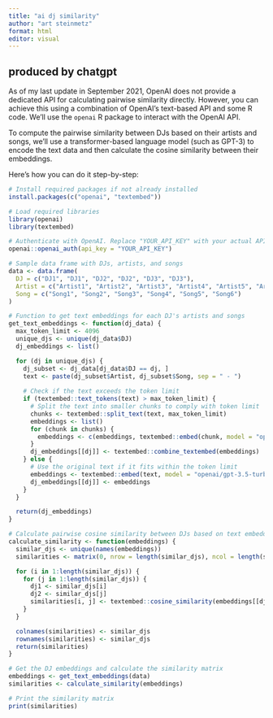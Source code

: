 ```yaml
---
title: "ai dj similarity"
author: "art steinmetz"
format: html
editor: visual
---
```

## produced by chatgpt

As of my last update in September 2021, OpenAI does not provide a dedicated API for calculating pairwise similarity directly. However, you can achieve this using a combination of OpenAI's text-based API and some R code. We'll use the `openai` R package to interact with the OpenAI API.

To compute the pairwise similarity between DJs based on their artists and songs, we'll use a transformer-based language model (such as GPT-3) to encode the text data and then calculate the cosine similarity between their embeddings.

Here's how you can do it step-by-step:
```r
# Install required packages if not already installed
install.packages(c("openai", "textembed"))

# Load required libraries
library(openai)
library(textembed)

# Authenticate with OpenAI. Replace "YOUR_API_KEY" with your actual API key.
openai::openai_auth(api_key = "YOUR_API_KEY")

# Sample data frame with DJs, artists, and songs
data <- data.frame(
  DJ = c("DJ1", "DJ1", "DJ2", "DJ2", "DJ3", "DJ3"),
  Artist = c("Artist1", "Artist2", "Artist3", "Artist4", "Artist5", "Artist6"),
  Song = c("Song1", "Song2", "Song3", "Song4", "Song5", "Song6")
)

# Function to get text embeddings for each DJ's artists and songs
get_text_embeddings <- function(dj_data) {
  max_token_limit <- 4096
  unique_djs <- unique(dj_data$DJ)
  dj_embeddings <- list()

  for (dj in unique_djs) {
    dj_subset <- dj_data[dj_data$DJ == dj, ]
    text <- paste(dj_subset$Artist, dj_subset$Song, sep = " - ")
    
    # Check if the text exceeds the token limit
    if (textembed::text_tokens(text) > max_token_limit) {
      # Split the text into smaller chunks to comply with token limit
      chunks <- textembed::split_text(text, max_token_limit)
      embeddings <- list()
      for (chunk in chunks) {
        embeddings <- c(embeddings, textembed::embed(chunk, model = "openai/gpt-3.5-turbo"))
      }
      dj_embeddings[[dj]] <- textembed::combine_textembed(embeddings)
    } else {
      # Use the original text if it fits within the token limit
      embeddings <- textembed::embed(text, model = "openai/gpt-3.5-turbo")
      dj_embeddings[[dj]] <- embeddings
    }
  }

  return(dj_embeddings)
}

# Calculate pairwise cosine similarity between DJs based on text embeddings
calculate_similarity <- function(embeddings) {
  similar_djs <- unique(names(embeddings))
  similarities <- matrix(0, nrow = length(similar_djs), ncol = length(similar_djs))

  for (i in 1:length(similar_djs)) {
    for (j in 1:length(similar_djs)) {
      dj1 <- similar_djs[i]
      dj2 <- similar_djs[j]
      similarities[i, j] <- textembed::cosine_similarity(embeddings[[dj1]], embeddings[[dj2]])
    }
  }

  colnames(similarities) <- similar_djs
  rownames(similarities) <- similar_djs
  return(similarities)
}

# Get the DJ embeddings and calculate the similarity matrix
embeddings <- get_text_embeddings(data)
similarities <- calculate_similarity(embeddings)

# Print the similarity matrix
print(similarities)

```